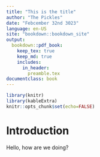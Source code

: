```yaml
---
title: "This is the title"
author: "The Pickles"
date: "Febcember 32nd 3023"
language: en-US
site: "bookdown::bookdown_site"
output:
  bookdown::pdf_book:
    keep_tex: true
    keep_md: true
    includes:
      in_header:
        preamble.tex
documentclass: book
---
```


```r
library(knitr)
library(kableExtra)
knitr::opts_chunk$set(echo=FALSE)
```

# Introduction
Hello, how are we doing?
